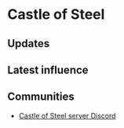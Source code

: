 # Castle of Steel

## Updates


<Updates channel="1105057017338544209" />

## Latest influence


<AeternumMap name="Castle of Steel" />

## Communities

- [Castle of Steel server Discord](https://discord.gg/HtdVNBW3Qm)
